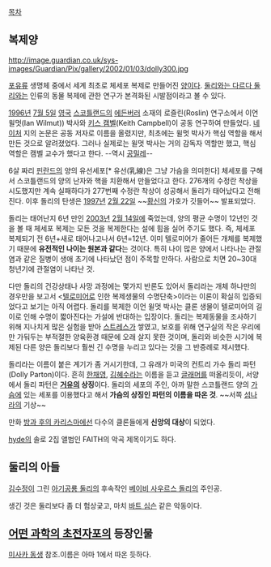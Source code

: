 [[목차]]
== 복제양 ==
http://image.guardian.co.uk/sys-images/Guardian/Pix/gallery/2002/01/03/dolly300.jpg

[[포유류]] 생명체 중에서 세계 최초로 체세포 복제로 만들어진 [[양]]이다. [[자쿠와는 다르다 자쿠와는|둘리와는 다르다 둘리와는]] 인류의 동물 복제에 관한 연구가 본격화된 시발점이라고 볼 수 있다.

[[1996년]] [[7월 5일]] [[영국]] [[스코틀랜드]]의 [[에든버러]] 소재의 로즐린(Roslin) 연구소에서 이언 윌멋(Ian Wilmut)) 박사와 [[키스 캠벨]](Keith Campbell)이 공동 연구하여 만들었다. [[네이처]] 지의 논문은 공동 저자로 이름을 올렸지만, 최초에는 윌멋 박사가 핵심 역할을 해서 만든 것으로 알려졌었다. 그러나 실제로는 윌멋 박사는 거의 감독자 역할만 했고, 핵심 역할은 캠벨 교수가 했다고 한다. --역시 [[공밀레]]-- 

6살 짜리 [[핀란드]]의 양의 유선세포[* 유선(乳線)은 그냥 가슴을 의미한다] 체세포를 구해서 스코틀랜드의 양의 난자와 핵을 치환해서 만들었다고 한다. 276개의 수정란 착상을 시도했지만 계속 실패하다가 277번째 수정란 착상이 성공해서 돌리가 태어났다고 전해진다. 이후 돌리의 탄생은 [[1997년]] [[2월 22일]] ~~[[황신]]의 가호가 깃들어~~ 발표되었다. 

돌리는 태어난지 6년 만인 [[2003년]] [[2월 14일]]에 죽었는데, 양의 평균 수명이 12년인 것을 볼 때 체세포 복제는 모든 것을 복제한다는 설에 힘을 실어 주기도 했다. 즉, 체세포 복제되기 전 6년+새로 태어나고나서 6년=12년. 이미 텔로미어가 줄어든 개체를 복제했기 때문에 '''유전적인 나이는 원본과 같다'''는 것이다. 특히 나이 많은 양에서 나타나는 관절염과 같은 질병이 생애 초기에 나타났던 점이 주목할 만하다. 사람으로 치면 20~30대 청년기에 관절염이 나타난 것.

다만 돌리의 건강상태나 사망 과정에는 몇가지 반론도 있어서 돌리라는 개체 하나만의 경우만을 보고서 <[[텔로미어]]로 인한 복제생물의 수명단축>이라는 이론이 확실히 입증되었다고 보기는 아직 어렵다.
돌리를 복제한 이언 윌멋 박사는 클론 생물이 텔로미어의 길이로 인해 수명이 짧아진다는 가설에 반대하는 입장이다. 돌리는 복제동물을 조사하기 위해 지나치게 많은 실험을 받아 [[스트레스]]가 쌓였고, 보호를 위해 연구실의 작은 우리에만 가둬두는 부적절한 양육환경 때문에 오래 살지 못한 것이며, 돌리와 비슷한 시기에 복제된 다른 양은 돌리보다 훨씬 긴 수명을 누리고 있다는 것을 그 반증례로 제시했다.

돌리라는 이름이 붙은 계기가 좀 거시기한데, 그 유래가 미국의 컨트리 가수 돌리 파턴(Dolly Parton)이다. 흔히 [[한채영]], [[김혜수]]라는 이름을 듣고 [[글래머]]를 떠올리듯이, 서양에서 돌리 파턴은 '''[[거유]]의 상징'''이다. 돌리의 세포의 주인, 아까 말한 스코틀랜드 양의 [[가슴]]에 있는 세포를 이용했다고 해서 '''가슴의 상징인 파턴의 이름을 따온 것'''. ~~서쪽 [[섬나라]]의 기상~~

만화 [[방과 후의 카리스마]]에선 다수의 클론들에게 '''신앙의 대상'''이 되었다.

[[hyde]]의 솔로 2집 앨범인 FAITH의 악곡 제목이기도 하다.

== 둘리의 아들 ==
[[김수정]]이 그린 [[아기공룡 둘리]]의 후속작인 [[베이비 사우르스 돌리]]의 주인공.

생긴 것은 둘리보다 좀 더 험상궂고, 마치 [[바트 심슨]] 같은 악동이다.

== [[어떤 과학의 초전자포]]의 등장인물 ==

[[미사카 동생]] 참조.이름은 아마 1에서 따온 듯하다.
